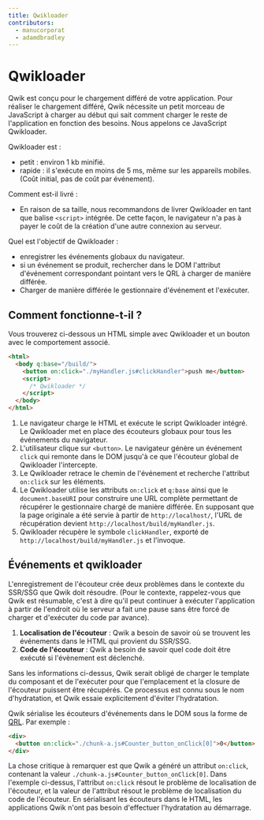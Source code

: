```yaml
---
title: Qwikloader
contributors:
  - manucorporat
  - adamdbradley
---
```


# Qwikloader

Qwik est conçu pour le chargement différé de votre application. Pour réaliser le chargement différé, Qwik nécessite un petit morceau de JavaScript à charger au début qui sait comment charger le reste de l'application en fonction des besoins. Nous appelons ce JavaScript Qwikloader.

Qwikloader est :

- petit : environ 1 kb minifié.
- rapide : il s'exécute en moins de 5 ms, même sur les appareils mobiles. (Coût initial, pas de coût par événement).

Comment est-il livré :

- En raison de sa taille, nous recommandons de livrer Qwikloader en tant que balise `<script>` intégrée. De cette façon, le navigateur n'a pas à payer le coût de la création d'une autre connexion au serveur.

Quel est l'objectif de Qwikloader :

- enregistrer les événements globaux du navigateur.
- si un événement se produit, rechercher dans le DOM l'attribut d'événement correspondant pointant vers le QRL à charger de manière différée.
- Charger de manière différée le gestionnaire d'événement et l'exécuter.

## Comment fonctionne-t-il ?

Vous trouverez ci-dessous un HTML simple avec Qwikloader et un bouton avec le comportement associé.

```html
<html>
  <body q:base="/build/">
    <button on:click="./myHandler.js#clickHandler">push me</button>
    <script>
      /* Qwikloader */
    </script>
  </body>
</html>
```

1. Le navigateur charge le HTML et exécute le script Qwikloader intégré. Le Qwikloader met en place des écouteurs globaux pour tous les événements du navigateur.
2. L'utilisateur clique sur `<button>`. Le navigateur génère un événement `click` qui remonte dans le DOM jusqu'à ce que l'écouteur global de Qwikloader l'intercepte.
3. Le Qwikloader retrace le chemin de l'événement et recherche l'attribut `on:click` sur les éléments.
4. Le Qwikloader utilise les attributs `on:click` et `q:base` ainsi que le `document.baseURI` pour construire une URL complète permettant de récupérer le gestionnaire chargé de manière différée. En supposant que la page originale a été servie à partir de `http://localhost/`, l'URL de récupération devient `http://localhost/build/myHandler.js`.
5. Qwikloader récupère le symbole `clickHandler`, exporté de `http://localhost/build/myHandler.js` et l'invoque.

## Événements et qwikloader

L'enregistrement de l'écouteur crée deux problèmes dans le contexte du SSR/SSG que Qwik doit résoudre. (Pour le contexte, rappelez-vous que Qwik est résumable, c'est à dire qu'il peut continuer à exécuter l'application à partir de l'endroit où le serveur a fait une pause sans être forcé de charger et d'exécuter du code par avance).

1. **Localisation de l'écouteur** : Qwik a besoin de savoir où se trouvent les événements dans le HTML qui provient du SSR/SSG.
2. **Code de l'écouteur** : Qwik a besoin de savoir quel code doit être exécuté si l'évènement est déclenché.

Sans les informations ci-dessus, Qwik serait obligé de charger le template du composant et de l'exécuter pour que l'emplacement et la closure de l'écouteur puissent être récupérés. Ce processus est connu sous le nom d'hydratation, et Qwik essaie explicitement d'éviter l'hydratation.

Qwik sérialise les écouteurs d'événements dans le DOM sous la forme de [QRL](../qrl/index.mdx). Par exemple :

```html
<div>
  <button on:click="./chunk-a.js#Counter_button_onClick[0]">0</button>
</div>
```

La chose critique à remarquer est que Qwik a généré un attribut `on:click`, contenant la valeur `./chunk-a.js#Counter_button_onClick[0]`. Dans l'exemple ci-dessus, l'attribut `on:click` résout le problème de localisation de l'écouteur, et la valeur de l'attribut résout le problème de localisation du code de l'écouteur. En sérialisant les écouteurs dans le HTML, les applications Qwik n'ont pas besoin d'effectuer l'hydratation au démarrage.

